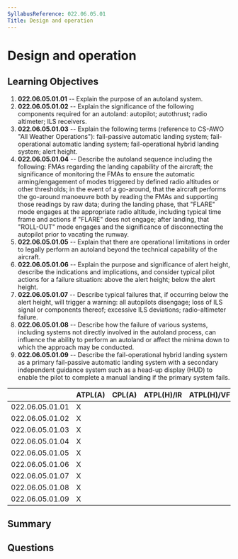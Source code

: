 ```yaml
---
SyllabusReference: 022.06.05.01
Title: Design and operation
---
```


# Design and operation

## Learning Objectives

1. **022.06.05.01.01** -- Explain the purpose of an autoland system.
2. **022.06.05.01.02** -- Explain the significance of the following components
   required for an autoland: autopilot; autothrust; radio altimeter; ILS
   receivers.
3. **022.06.05.01.03** -- Explain the following terms (reference to CS-AWO "All
   Weather Operations"): fail-passive automatic landing system; fail-operational
   automatic landing system; fail-operational hybrid landing system; alert
   height.
4. **022.06.05.01.04** -- Describe the autoland sequence including the following:
   FMAs regarding the landing capability of the aircraft; the significance of
   monitoring the FMAs to ensure the automatic arming/engagement of modes
   triggered by defined radio altitudes or other thresholds; in the event of a
   go-around, that the aircraft performs the go-around manoeuvre both by reading
   the FMAs and supporting those readings by raw data; during the landing phase,
   that "FLARE" mode engages at the appropriate radio altitude, including
   typical time frame and actions if "FLARE" does not engage; after landing,
   that "ROLL-OUT" mode engages and the significance of disconnecting the
   autopilot prior to vacating the runway.
5. **022.06.05.01.05** -- Explain that there are operational limitations in order
   to legally perform an autoland beyond the technical capability of the
   aircraft.
6. **022.06.05.01.06** -- Explain the purpose and significance of alert height,
   describe the indications and implications, and consider typical pilot actions
   for a failure situation: above the alert height; below the alert height.
7. **022.06.05.01.07** -- Describe typical failures that, if occurring below the
   alert height, will trigger a warning: all autopilots disengage; loss of ILS
   signal or components thereof; excessive ILS deviations; radio-altimeter
   failure.
8. **022.06.05.01.08** -- Describe how the failure of various systems, including
   systems not directly involved in the autoland process, can influence the
   ability to perform an autoland or affect the minima down to which the
   approach may be conducted.
9. **022.06.05.01.09** -- Describe the fail-operational hybrid landing system as a
   primary fail-passive automatic landing system with a secondary independent
   guidance system such as a head-up display (HUD) to enable the pilot to
   complete a manual landing if the primary system fails.

|                 | ATPL(A) | CPL(A) | ATPL(H)/IR | ATPL(H)/VFR | CPL(H) | IR  | CBIR(A) |
| --------------- | ------- | ------ | ---------- | ----------- | ------ | --- | ------- |
| 022.06.05.01.01 | X       |        |            |             |        | X   |         |
| 022.06.05.01.02 | X       |        |            |             |        | X   |         |
| 022.06.05.01.03 | X       |        |            |             |        |     |         |
| 022.06.05.01.04 | X       |        |            |             |        |     |         |
| 022.06.05.01.05 | X       |        |            |             |        |     |         |
| 022.06.05.01.06 | X       |        |            |             |        |     |         |
| 022.06.05.01.07 | X       |        |            |             |        |     |         |
| 022.06.05.01.08 | X       |        |            |             |        |     |         |
| 022.06.05.01.09 | X       |        |            |             |        |     |         |

## Summary

## Questions
